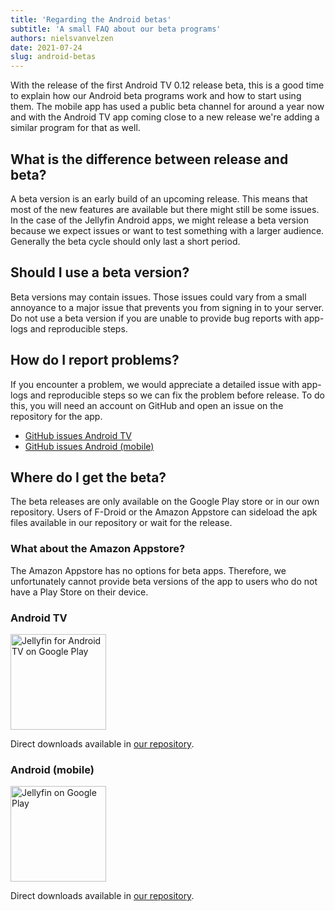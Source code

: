 ```yaml
---
title: 'Regarding the Android betas'
subtitle: 'A small FAQ about our beta programs'
authors: nielsvanvelzen
date: 2021-07-24
slug: android-betas
---
```

<!-- markdownlint-disable MD033 -->

With the release of the first Android TV 0.12 release beta, this is a good time to explain how our Android beta programs work and how to start using them. The mobile app has used a public beta channel for around a year now and with the Android TV app coming close to a new release we're adding a similar program for that as well.

<!--truncate-->

## What is the difference between release and beta?

A beta version is an early build of an upcoming release. This means that most of the new features are available but there might still be some issues. In the case of the Jellyfin Android apps, we might release a beta version because we expect issues or want to test something with a larger audience. Generally the beta cycle should only last a short period.

## Should I use a beta version?

Beta versions may contain issues. Those issues could vary from a small annoyance to a major issue that prevents you from signing in to your server. Do not use a beta version if you are unable to provide bug reports with app-logs and reproducible steps.

## How do I report problems?

If you encounter a problem, we would appreciate a detailed issue with app-logs and reproducible steps so we can fix the problem before release. To do this, you will need an account on GitHub and open an issue on the repository for the app.

- [GitHub issues Android TV](https://github.com/jellyfin/jellyfin-androidtv/issues/new/choose)
- [GitHub issues Android (mobile)](https://github.com/jellyfin/jellyfin-android/issues/new/choose)

## Where do I get the beta?

The beta releases are only available on the Google Play store or in our own repository. Users of F-Droid or the Amazon Appstore can sideload the apk files available in our repository or wait for the release.

### What about the Amazon Appstore?

The Amazon Appstore has no options for beta apps. Therefore, we unfortunately cannot provide beta versions of the app to users who do not have a Play Store on their device.

### Android TV

<a href="https://play.google.com/apps/testing/org.jellyfin.androidtv">
  <img width="153" alt="Jellyfin for Android TV on Google Play" src="/images/store-icons/google-play.png" />
</a>

Direct downloads available in [our repository](https://repo.jellyfin.org/releases/client/androidtv/).

### Android (mobile)

<a href="https://play.google.com/apps/testing/org.jellyfin.mobile">
  <img width="153" alt="Jellyfin on Google Play" src="/images/store-icons/google-play.png" />
</a>

Direct downloads available in [our repository](https://repo.jellyfin.org/releases/client/android/).
